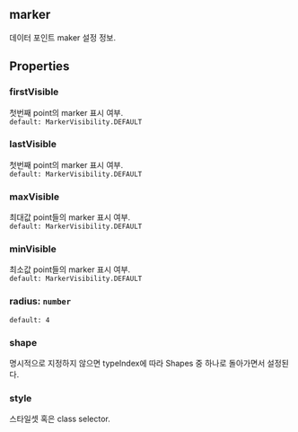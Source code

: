 ## marker
데이터 포인트 maker 설정 정보.
## Properties

### firstVisible
첫번째 point의 marker 표시 여부.  
`default: MarkerVisibility.DEFAULT`  

### lastVisible
첫번째 point의 marker 표시 여부.  
`default: MarkerVisibility.DEFAULT`  

### maxVisible
최대값 point들의 marker 표시 여부.  
`default: MarkerVisibility.DEFAULT`  

### minVisible
최소값 point들의 marker 표시 여부.  
`default: MarkerVisibility.DEFAULT`  

### radius: `number`
`default: 4`  

### shape
명시적으로 지정하지 않으면 typeIndex에 따라 Shapes 중 하나로 돌아가면서 설정된다.  

### style
스타일셋 혹은 class selector.  

